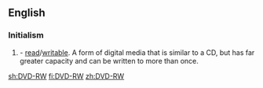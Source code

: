 ==English==

===Initialism===
{{head|en|initialism}}

# {{w|Digital Versatile Disc}} - [[read]]/[[writable]]. A form of digital media that is similar to a CD, but has far greater capacity and can be written to more than once.

[[sh:DVD-RW]]
[[fi:DVD-RW]]
[[zh:DVD-RW]]